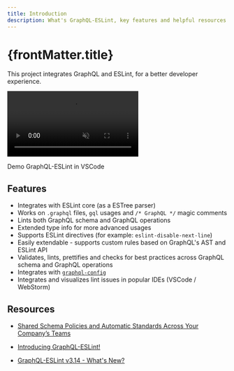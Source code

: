 ```yaml
---
title: Introduction
description: What's GraphQL-ESLint, key features and helpful resources.
---
```


# {frontMatter.title}

This project integrates GraphQL and ESLint, for a better developer experience.

<video autoPlay loop muted playsInline>
  <source src="/demo.mp4" type="video/mp4" />
</video>

<p className="mt-3 text-center italic text-sm">Demo GraphQL-ESLint in VSCode</p>

## Features

- Integrates with ESLint core (as a ESTree parser)
- Works on `.graphql` files, `gql` usages and `/* GraphQL */` magic comments
- Lints both GraphQL schema and GraphQL operations
- Extended type info for more advanced usages
- Supports ESLint directives (for example: `eslint-disable-next-line`)
- Easily extendable - supports custom rules based on GraphQL's AST and ESLint API
- Validates, lints, prettifies and checks for best practices across GraphQL schema and GraphQL
  operations
- Integrates with [`graphql-config`](https://the-guild.dev/graphql/config)
- Integrates and visualizes lint issues in popular IDEs (VSCode / WebStorm)

## Resources

- [Shared Schema Policies and Automatic Standards Across Your Company’s Teams](https://youtube.com/watch?v=tjuVrOhdyGY)

- [Introducing GraphQL-ESLint!](https://the-guild.dev/blog/introducing-graphql-eslint)

- [GraphQL-ESLint v3.14 - What's New?](https://the-guild.dev/blog/graphql-eslint-3.14)
